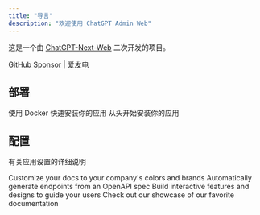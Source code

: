 ```yaml
---
title: "导言"
description: "欢迎使用 ChatGPT Admin Web"
---
```


这是一个由 [ChatGPT-Next-Web](https://github.com/Yidadaa/ChatGPT-Next-Web) 二次开发的项目。

[GitHub Sponsor](https://github.com/sponsors/AprilNEA) | [爱发电](https://afdian.net/a/aprilnea)

## 部署

<CardGroup cols={2}>
    <Card
        title="容器安装"
        icon="pen-to-square"
        href="https://mintlify.com/docs/quickstart"
    >
        使用 Docker 快速安装你的应用
    </Card>
    <Card
        title="手动安装"
        icon="image"
        href="https://mintlify.com/docs/development"
    >
        从头开始安装你的应用
    </Card>
</CardGroup>

## 配置

有关应用设置的详细说明

<CardGroup cols={2}>
    <Card
        title="Customize Style"
        icon="palette"
        href="https://mintlify.com/docs/settings/global"
    >
        Customize your docs to your company's colors and brands
    </Card>
    <Card
        title="Reference APIs"
        icon="code"
        href="https://mintlify.com/docs/api-playground/openapi"
    >
        Automatically generate endpoints from an OpenAPI spec
    </Card>
    <Card
        title="Add Components"
        icon="screwdriver-wrench"
        href="https://mintlify.com/docs/components/accordion"
    >
        Build interactive features and designs to guide your users
    </Card>
    <Card
        title="Get Inspiration"
        icon="stars"
        href="https://mintlify.com/showcase"
    >
        Check out our showcase of our favorite documentation
    </Card>
</CardGroup>
